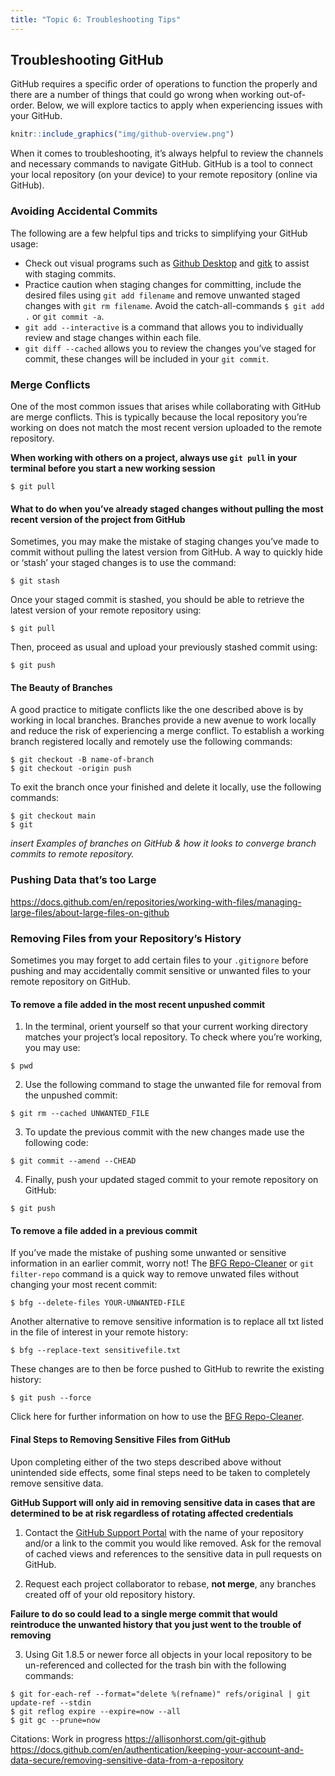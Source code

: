 ```yaml
---
title: "Topic 6: Troubleshooting Tips"
---
```


## Troubleshooting GitHub

GitHub requires a specific order of operations to function the properly and there are a number of things that could go wrong when working out-of-order. Below, we will explore tactics to apply when experiencing issues with your GitHub.

```r

knitr::include_graphics("img/github-overview.png")
```

When it comes to troubleshooting, it's always helpful to review the channels and necessary commands to navigate GitHub. GitHub is a tool to connect your local repository (on your device) to your remote repository (online via GitHub).

### Avoiding Accidental Commits

The following are a few helpful tips and tricks to simplifying your GitHub usage:

-   Check out visual programs such as [Github Desktop](https://desktop.github.com) and [gitk](https://git-scm.com/docs/gitk) to assist with staging commits.
-   Practice caution when staging changes for committing, include the desired files using `git add filename` and remove unwanted staged changes with `git rm filename`. Avoid the catch-all-commands `$ git add .` or `git commit -a`.
-   `git add --interactive` is a command that allows you to individually review and stage changes within each file.
-   `git diff --cached` allows you to review the changes you've staged for commit, these changes will be included in your `git commit`.

### Merge Conflicts

One of the most common issues that arises while collaborating with GitHub are merge conflicts. This is typically because the local repository you're working on does not match the most recent version uploaded to the remote repository.

**When working with others on a project, always use `git pull` in your terminal before you start a new working session**

```         
$ git pull
```

#### What to do when you've already staged changes without pulling the most recent version of the project from GitHub

Sometimes, you may make the mistake of staging changes you've made to commit without pulling the latest version from GitHub. A way to quickly hide or 'stash' your staged changes is to use the command:

```         
$ git stash
```

Once your staged commit is stashed, you should be able to retrieve the latest version of your remote repository using:

```         
$ git pull
```

Then, proceed as usual and upload your previously stashed commit using:

```         
$ git push
```

#### The Beauty of Branches

A good practice to mitigate conflicts like the one described above is by working in local branches. Branches provide a new avenue to work locally and reduce the risk of experiencing a merge conflict. To establish a working branch registered locally and remotely use the following commands:

```         
$ git checkout -B name-of-branch
$ git checkout -origin push
```

To exit the branch once your finished and delete it locally, use the following commands:

```         
$ git checkout main
$ git 
```

*insert Examples of branches on GitHub & how it looks to converge branch commits to remote repository.*

### Pushing Data that's too Large

<https://docs.github.com/en/repositories/working-with-files/managing-large-files/about-large-files-on-github>

### Removing Files from your Repository's History

Sometimes you may forget to add certain files to your `.gitignore` before pushing and may accidentally commit sensitive or unwanted files to your remote repository on GitHub.

#### To remove a file added in the most recent unpushed commit

1)  In the terminal, orient yourself so that your current working directory matches your project's local repository. To check where you're working, you may use:

```         
$ pwd
```

2)  Use the following command to stage the unwanted file for removal from the unpushed commit:

```         
$ git rm --cached UNWANTED_FILE
```

3)  To update the previous commit with the new changes made use the following code:

```         
$ git commit --amend --CHEAD
```

4)  Finally, push your updated staged commit to your remote repository on GitHub:

```         
$ git push
```

#### To remove a file added in a previous commit

If you've made the mistake of pushing some unwanted or sensitive information in an earlier commit, worry not! The [BFG Repo-Cleaner](https://docs.github.com/en/authentication/keeping-your-account-and-data-secure/removing-sensitive-data-from-a-repository) or `git filter-repo` command is a quick way to remove unwated files without changing your most recent commit:

```         
$ bfg --delete-files YOUR-UNWANTED-FILE
```

Another alternative to remove sensitive information is to replace all txt listed in the file of interest in your remote history:

```         
$ bfg --replace-text sensitivefile.txt
```

These changes are to then be force pushed to GitHub to rewrite the existing history:

```         
$ git push --force
```

Click here for further information on how to use the [BFG Repo-Cleaner](https://rtyley.github.io/bfg-repo-cleaner/).

#### Final Steps to Removing Sensitive Files from GitHub

Upon completing either of the two steps described above without unintended side effects, some final steps need to be taken to completely remove sensitive data.

**GitHub Support will only aid in removing sensitive data in cases that are determined to be at risk regardless of rotating affected credentials**

1)  Contact the [GitHub Support Portal](https://support.github.com) with the name of your repository and/or a link to the commit you would like removed. Ask for the removal of cached views and references to the sensitive data in pull requests on GitHub.

2)  Request each project collaborator to rebase, **not merge**, any branches created off of your old repository history.

**Failure to do so could lead to a single merge commit that would reintroduce the unwanted history that you just went to the trouble of removing**

3)  Using Git 1.8.5 or newer force all objects in your local repository to be un-referenced and collected for the trash bin with the following commands:

```         
$ git for-each-ref --format="delete %(refname)" refs/original | git update-ref --stdin
$ git reflog expire --expire=now --all
$ git gc --prune=now
```

Citations: Work in progress <https://allisonhorst.com/git-github> <https://docs.github.com/en/authentication/keeping-your-account-and-data-secure/removing-sensitive-data-from-a-repository>
